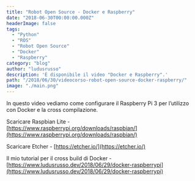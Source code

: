 ```yaml
---
title: "Robot Open Source - Docker e Raspberry"
date: "2018-06-30T00:00:00.000Z"
headerImage: false
tags:
  - "Python"
  - "ROS"
  - "Robot Open Source"
  - "Docker"
  - "Raspberry"
category: "blog"
author: "ludusrusso"
description: 'È disponibile il video "Docker e Raspberry".'
path: "/2018/06/30/videocorso-robot-open-source-docker-raspberry/"
image: "./main.png"
---
```


In questo video vediamo come configurare il Raspberry Pi 3 per l’utilizzo con Docker e la cross compilazione.

Scaricare Raspbian Lite - [https://www.raspberrypi.org/downloads/raspbian/](https://www.raspberrypi.org/downloads/raspbian/)

Scaricare Etcher - [https://etcher.io/](https://etcher.io/)

Il mio tutorial per il cross build di Docker - [https://www.ludusrusso.dev/2018/06/29/docker-raspberrypi](https://www.ludusrusso.dev/2018/06/29/docker-raspberrypi)

<YouTube videoId="4UhCXqNqcrI" />
